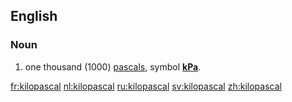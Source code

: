 ==English==

===Noun===
{{en-noun}}

#one thousand (1000) [[pascal]]s, symbol '''[[kPa]]'''.

[[fr:kilopascal]]
[[nl:kilopascal]]
[[ru:kilopascal]]
[[sv:kilopascal]]
[[zh:kilopascal]]